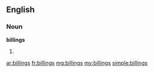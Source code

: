 ==English==

===Noun===
'''billings'''

# {{plural of|[[billing]]}}

[[ar:billings]]
[[fr:billings]]
[[mg:billings]]
[[my:billings]]
[[simple:billings]]